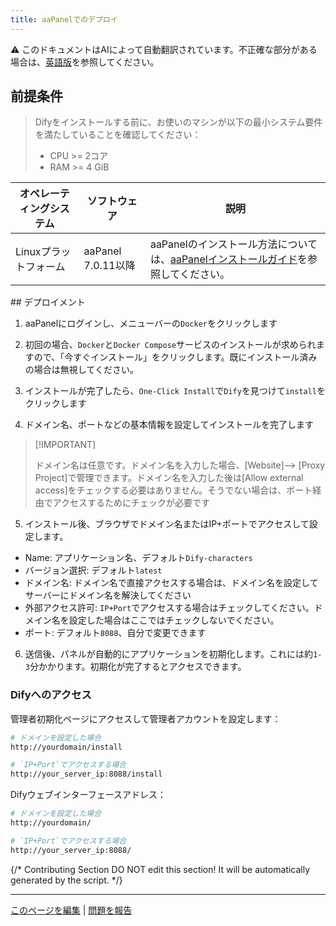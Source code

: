 ```yaml
---
title: aaPanelでのデプロイ
---
```


<Note> ⚠️ このドキュメントはAIによって自動翻訳されています。不正確な部分がある場合は、[英語版](/en/self-hosting/platform-guides/bt-panel)を参照してください。</Note>


## 前提条件

> Difyをインストールする前に、お使いのマシンが以下の最小システム要件を満たしていることを確認してください：
>
> * CPU >= 2コア
> * RAM >= 4 GiB

<table>
  <thead>
    <tr>
      <th>オペレーティングシステム</th>
      <th>ソフトウェア</th>
      <th>説明</th>
    </tr>
  </thead>
  <tbody>
    <tr>
      <td>Linuxプラットフォーム</td>
      <td>
        <p>aaPanel 7.0.11以降</p>
      </td>
      <td>aaPanelのインストール方法については、<a href="https://www.aapanel.com/new/download.html#install">aaPanelインストールガイド</a>を参照してください。</td>
    </tr>
  </tbody>
</table>
## デプロイメント

1. aaPanelにログインし、メニューバーの`Docker`をクリックします

2. 初回の場合、`Docker`と`Docker Compose`サービスのインストールが求められますので、「今すぐインストール」をクリックします。既にインストール済みの場合は無視してください。
  
3. インストールが完了したら、`One-Click Install`で`Dify`を見つけて`install`をクリックします  

4. ドメイン名、ポートなどの基本情報を設定してインストールを完了します
> \[!IMPORTANT]
>
> ドメイン名は任意です。ドメイン名を入力した場合、[Website]--> [Proxy Project]で管理できます。ドメイン名を入力した後は[Allow external access]をチェックする必要はありません。そうでない場合は、ポート経由でアクセスするためにチェックが必要です

5. インストール後、ブラウザでドメイン名またはIP+ポートでアクセスして設定します。
- Name: アプリケーション名、デフォルト`Dify-characters`
- バージョン選択: デフォルト`latest`
- ドメイン名: ドメイン名で直接アクセスする場合は、ドメイン名を設定してサーバーにドメイン名を解決してください
- 外部アクセス許可: `IP+Port`でアクセスする場合はチェックしてください。ドメイン名を設定した場合はここではチェックしないでください。
- ポート: デフォルト`8088`、自分で変更できます

6. 送信後、パネルが自動的にアプリケーションを初期化します。これには約`1-3`分かかります。初期化が完了するとアクセスできます。

### Difyへのアクセス

管理者初期化ページにアクセスして管理者アカウントを設定します：

```bash
# ドメインを設定した場合
http://yourdomain/install

# `IP+Port`でアクセスする場合
http://your_server_ip:8088/install
```

Difyウェブインターフェースアドレス：

```bash
# ドメインを設定した場合
http://yourdomain/

# `IP+Port`でアクセスする場合
http://your_server_ip:8088/
```

{/*
Contributing Section
DO NOT edit this section!
It will be automatically generated by the script.
*/}

---

[このページを編集](https://github.com/langgenius/dify-docs/edit/main/en/self-hosting/dify-community/bt-panel.mdx) | [問題を報告](https://github.com/langgenius/dify-docs/issues/new?template=docs.yml)